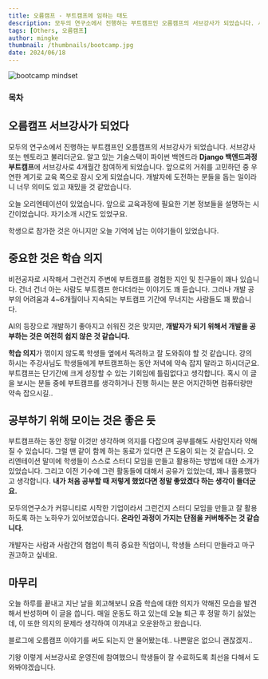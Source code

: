 ```yaml
---
title: 오름캠프 - 부트캠프에 임하는 태도
description: 모두의 연구소에서 진행하는 부트캠프인 오름캠프의 서브강사가 되었습니다. 서브강사 또는 멘토라고 불리더군요. 알고 있는 기술스택이 파이썬 백엔드라 Django 백엔드과정 부트캠프에 서브강사로 4개월간 참여하게 되었습니다.
tags: [Others, 오름캠프]
author: mingke
thumbnail: /thumbnails/bootcamp.jpg
date: 2024/06/18
---
```


<Image src="/thumbnails/bootcamp.jpg" alt="bootcamp mindset" />

### 목차

## 오름캠프 서브강사가 되었다

모두의 연구소에서 진행하는 부트캠프인 오름캠프의 서브강사가 되었습니다. 서브강사 또는 멘토라고 불리더군요. 알고 있는 기술스택이 파이썬 백엔드라 **Django 백엔드과정 부트캠프**에 서브강사로 4개월간 참여하게 되었습니다. 앞으로의 거취를 고민하던 중 우연한 계기로 교육 쪽으로 잠시 오게 되었습니다. 개발자에 도전하는 분들을 돕는 일이라니 너무 의미도 있고 재밌을 것 같았습니다.

오늘 오리엔테이션이 있었습니다. 앞으로 교육과정에 필요한 기본 정보들을 설명하는 시간이었습니다. 자기소개 시간도 있었구요.

학생으로 참가한 것은 아니지만 오늘 기억에 남는 이야기들이 있었습니다.

## 중요한 것은 학습 의지

비전공자로 시작해서 그런건지 주변에 부트캠프를 경험한 지인 및 친구들이 꽤나 있습니다. 건너 건너 아는 사람도 부트캠프 한다더라는 이야기도 꽤 듣습니다. 그러나 개발 공부의 어려움과 4~6개월이나 지속되는 부트캠프 기간에 무너지는 사람들도 꽤 봤습니다.

AI의 등장으로 개발하기 좋아지고 쉬워진 것은 맞지만, **개발자가 되기 위해서 개발을 공부하는 것은 여전히 쉽지 않은 것 같습니다.**

**학습 의지**가 꺾이지 않도록 학생들 옆에서 독려하고 잘 도와줘야 할 것 같습니다. 강의 하시는 주강사님도 학생들에게 부트캠프하는 동안 저녁에 약속 잡지 말라고 하시더군요. 부트캠프는 단기간에 크게 성장할 수 있는 기회임에 틀림없다고 생각합니다. 혹시 이 글을 보시는 분들 중에 부트캠프를 생각하거나 진행 하시는 분은 어지간하면 컴퓨터랑만 약속 잡으시길..

## 공부하기 위해 모이는 것은 좋은 듯

부트캠프하는 동안 정말 이것만 생각하며 의지를 다잡으며 공부를해도 사람인지라 약해질 수 있습니다. 그럴 땐 같이 함께 하는 동료가 있다면 큰 도움이 되는 것 같습니다. 오리엔테이션 말미에 학생들이 스스로 스터디 모임을 만들고 활용하는 방법에 대한 소개가 있었습니다. 그리고 이전 기수에 그런 활동들에 대해서 공유가 있었는데, 꽤나 훌륭했다고 생각합니다. **내가 처음 공부할 때 저렇게 했었다면 정말 좋았겠다 하는 생각이 들더군요.**

모두의연구소가 커뮤니티로 시작한 기업이라서 그런건지 스터디 모임을 만들고 잘 활용하도록 하는 노하우가 있어보였습니다. **온라인 과정이 가지는 단점을 커버해주는 것 같습니다.**

개발자는 사람과 사람간의 협업이 특히 중요한 직업이니, 학생들 스터디 만들라고 마구 권고하고 싶네요.

## 마무리

오늘 하루를 끝내고 지난 날을 회고해보니 요즘 학습에 대한 의지가 약해진 모습을 발견해서 반성하며 이 글을 씁니다. 매일 운동도 하고 있는데 오늘 퇴근 후 정말 하기 싫었는데, 이 또한 의지의 문제라 생각하여 이겨내고 오운완하고 왔습니다.

블로그에 오름캠프 이야기를 써도 되는지 안 물어봤는데.. 나쁜말은 없으니 괜찮겠지..

<Link url="https://www.orm.im/camp" />

기왕 이렇게 서브강사로 운영진에 참여했으니 학생들이 잘 수료하도록 최선을 다해서 도와봐야겠습니다.
